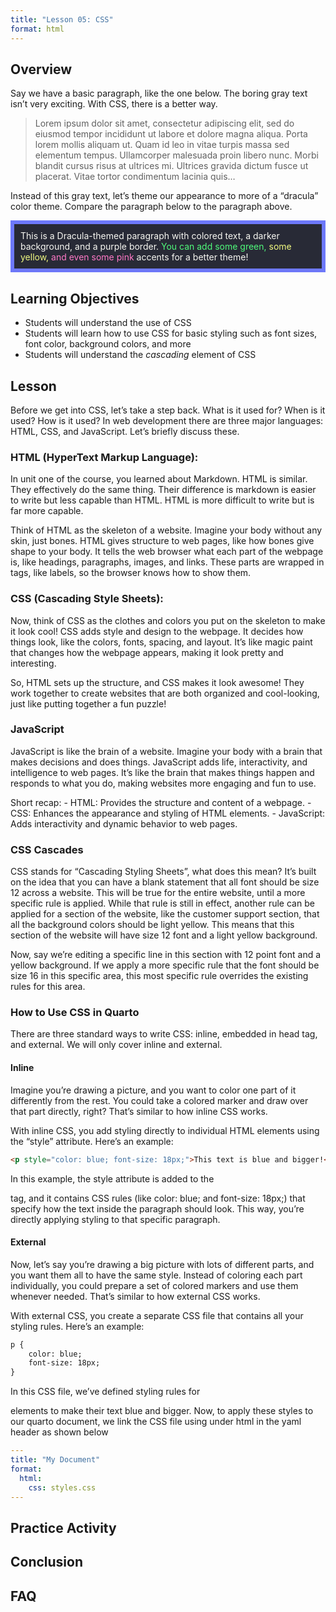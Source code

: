 ```yaml
---
title: "Lesson 05: CSS"
format: html
---
```


## Overview

Say we have a basic paragraph, like the one below. The boring gray text isn't very exciting. With CSS, there is a better way. 

> <p> Lorem ipsum dolor sit amet, consectetur adipiscing elit, sed do eiusmod tempor incididunt ut labore et dolore magna aliqua. Porta lorem mollis aliquam ut. Quam id leo in vitae turpis massa sed elementum tempus. Ullamcorper malesuada proin libero nunc. Morbi blandit cursus risus at ultrices mi. Ultrices gravida dictum fusce ut placerat. Vitae tortor condimentum lacinia quis... </p>


Instead of this gray text, let's theme our appearance to more of a "dracula" color theme. Compare the paragraph below to the paragraph above. 

<p style="background-color: #282a36; color: #f8f8f2; border: 6px solid #6d78f9; padding: 10px;">
    This is a Dracula-themed paragraph with colored text, a darker background, and a purple border. 
    <span style="color: #50fa7b;">You can add some green, </span>
    <span style="color: #f1fa81;">some yellow, </span> 
    <span style="color: #ff79c6;">and even some pink</span> 
    accents for a better theme!
</p>

## Learning Objectives 

- Students will understand the use of CSS
- Students will learn how to use CSS for basic styling such as font sizes, font color, background colors, and more
- Students will understand the *cascading* element of CSS  

## Lesson

Before we get into CSS, let's take a step back. What is it used for? When is it used? How is it used? In web development there are three major languages: HTML, CSS, and JavaScript. Let's briefly discuss these.

### HTML (HyperText Markup Language):

In unit one of the course, you learned about Markdown. HTML is similar. They effectively do the same thing. Their difference is markdown is easier to write but less capable than HTML. HTML is more difficult to write but is far more capable. 

Think of HTML as the skeleton of a website. Imagine your body without any skin, just bones. HTML gives structure to web pages, like how bones give shape to your body. It tells the web browser what each part of the webpage is, like headings, paragraphs, images, and links. These parts are wrapped in tags, like labels, so the browser knows how to show them.

### CSS (Cascading Style Sheets):

Now, think of CSS as the clothes and colors you put on the skeleton to make it look cool! CSS adds style and design to the webpage. It decides how things look, like the colors, fonts, spacing, and layout. It's like magic paint that changes how the webpage appears, making it look pretty and interesting.

So, HTML sets up the structure, and CSS makes it look awesome! They work together to create websites that are both organized and cool-looking, just like putting together a fun puzzle!

### JavaScript 

JavaScript is like the brain of a website. Imagine your body with a brain that makes decisions and does things. JavaScript adds life, interactivity, and intelligence to web pages. It's like the brain that makes things happen and responds to what you do, making websites more engaging and fun to use. 

Short recap:
- HTML: Provides the structure and content of a webpage.
- CSS: Enhances the appearance and styling of HTML elements.
- JavaScript: Adds interactivity and dynamic behavior to web pages.


### CSS Cascades

CSS stands for "Cascading Styling Sheets", what does this mean? It's built on the idea that you can have a blank statement that all font should be size 12 across a website. This will be true for the entire website, until a more specific rule is applied. While that rule is still in effect, another rule can be applied for a section of the website, like the customer support section, that all the background colors should be light yellow. This means that this section of the website will have size 12 font and a light yellow background. 

Now, say we're editing a specific line in this section with 12 point font and a yellow background. If we apply a more specific rule that the font should be size 16 in this specific area, this most specific rule overrides the existing rules for this area.


### How to Use CSS in Quarto 

There are three standard ways to write CSS: inline, embedded in head tag, and external. We will only cover inline and external. 

#### Inline

Imagine you're drawing a picture, and you want to color one part of it differently from the rest. You could take a colored marker and draw over that part directly, right? That's similar to how inline CSS works.

With inline CSS, you add styling directly to individual HTML elements using the "style" attribute. Here's an example:

```html
<p style="color: blue; font-size: 18px;">This text is blue and bigger!</p>
```

In this example, the style attribute is added to the <p> tag, and it contains CSS rules (like color: blue; and font-size: 18px;) that specify how the text inside the paragraph should look. This way, you're directly applying styling to that specific paragraph.


#### External

Now, let's say you're drawing a big picture with lots of different parts, and you want them all to have the same style. Instead of coloring each part individually, you could prepare a set of colored markers and use them whenever needed. That's similar to how external CSS works.

With external CSS, you create a separate CSS file that contains all your styling rules. Here's an example:

```html
p {
    color: blue;
    font-size: 18px;
}
```

In this CSS file, we've defined styling rules for <p> elements to make their text blue and bigger. Now, to apply these styles to our quarto document, we link the CSS file using under html in the yaml header as shown below

```yaml
---
title: "My Document"
format:
  html:
    css: styles.css
---
```


## Practice Activity

## Conclusion

## FAQ

